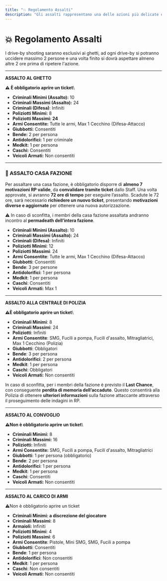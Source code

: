 ```yaml
---
title: "💥 Regolamento Assalti"
description: "Gli assalti rappresentano una delle azioni più delicate e ad alto impatto nel contesto criminale. Devono essere motivazioni solide e coerenti in RP, ben organizzati e proporzionati alla situazione."
---
```


# 💥 Regolamento Assalti

I drive-by shooting saranno esclusivi ai ghetti, ad ogni drive-by si potranno uccidere massimo 2 persone e una volta finito si dovrà aspettare almeno altre 2 ore prima di ripetere l'azione.

---

**ASSALTO AL GHETTO**

**⚠ È obbligatorio aprire un ticket**\

- **Criminali Minimi (Assalto):** 10
- **Criminali Massimi (Assalto):** 24
- **Criminali (Difesa)**: Infiniti
- **Poliziotti Minimi:** 8
- **Poliziotti Massimi: 24**
- **Armi Consentite:** Tutte le armi, Max 1 Cecchino (Difesa-Attacco)
- **Giubbotti:** Consentiti
- **Bende:** 2 per persona
- **Antidolorifici:** 1 per criminale
- **Medkit:** 1 per persona
- **Caschi:** Consentiti
- **Veicoli Armati:** Non consentiti

---

### 🔪 ASSALTO CASA FAZIONE

Per assaltare una casa fazione, è obbligatorio disporre di **almeno 7 motivazioni RP valide**, da **convalidare tramite ticket** dallo Staff. Una volta approvate, si avranno **72 ore di tempo** per eseguire l’assalto. Scadute le 72 ore, sarà necessario **richiedere un nuovo ticket**, presentando **motivazioni diverse e aggiornate** per ottenere una nuova autorizzazione.&#x20;

⚠ In caso di sconfitta, i membri della casa fazione assaltata andranno incontro al **permadeath dell’intera fazione**.

- **Criminali Minimi (Assalto):** 10
- **Criminali Massimi (Assalto):** 24
- **Criminali (Difesa)**: Infiniti
- **Poliziotti Minimi**: 12
- **Poliziotti Massimi**: 24
- **Armi Consentite**: Tutte le armi, Max 1 Cecchino (Difesa-Attacco)
- **Giubbotti**: Consentiti
- **Bende**: 3 per persone
- **Antidolorifici**: 1 per persona
- **Medkit**: 1 per persona
- **Caschi**: Consentiti
- **Veicoli Armati:** Max 1

---

**ASSALTO ALLA CENTRALE DI POLIZIA**

**⚠È obbligatorio aprire un ticket**\

- **Criminali Minimi**: 8
- **Criminali Massimi**: 24
- **Poliziotti**: Infiniti
- **Armi Consentite**: SMG, Fucili a pompa, Fucili d'assalto, Mitragliatrici, Max 1 Cecchino (Polizia)
- **Giubbotti**: Obbligatori
- **Bende**: 3 per persona
- **Antidolorifici**: 2 per persona
- **Medkit**: 1 per persona
- **Caschi**: Obbligatori
- **Veicoli Armati:** Non consentiti&#x20;

In caso di sconfitta, per i membri della fazione è previsto il **Last Chance**, con conseguente **perdita di memoria dell’accaduto**. Questo consentirà alla Polizia di ottenere **ulteriori informazioni** sulla fazione attaccante attraverso il proseguimento delle indagini in RP.

---

**ASSALTO AL CONVOGLIO**

**⚠Non è obbligatorio aprire un ticket**\

- **Criminali Minimi:** 8
- **Criminali Massimi:** 16
- **Poliziotti:** Infiniti
- **Armi Consentite:** SMG, Fucili a pompa, Fucili d'assalto, Mitragliatrici
- **Giubbotti**: 1 per persona (obbligatorio)&#x20;
- **Bende**: 2 per persona
- **Antidolorifici**: 1 per persona
- **Medkit**: 1 per persona
- **Caschi**: Consentiti
- **Veicoli Armati:** Non consentiti

---

**ASSALTO AL CARICO DI ARMI**

⚠Non è obbligatorio aprire un ticket

- **Criminali Minimi: a discrezione del giocatore**
- **Criminali Massimi**: 8
- **Armaioli:** Infiniti
- **Poliziotti Minimi**: 4
- **Poliziotti Massimi**: 6
- **Armi Consentite**: Pistole, Mini SMG, SMG, Fucili a pompa
- **Giubbotti**: Consentiti
- **Bende**: 1 per persona
- **Antidolorifici**: Non consentiti
- **Medkit**: 1 per persona
- **Caschi**: Non consentiti
- **Veicoli Armati:** Non consentiti
